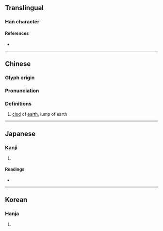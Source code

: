 {{character info}}
==Translingual==

===Han character===
{{Han char|rn=32|rad=土|as=12|sn=15|four=42135|canj=GTCO|ids=⿰土菐}}

====References====
* {{Han ref|kx=0238.350|dkj=05464|dj=0477.200|hdz=10486.180|uh=58A3|ud=22691|bh=E54E|bd=58702}}

----

==Chinese==
{{zh-forms}}

===Glyph origin===
{{Han etym}}
{{Han compound|土|菐|c1=s|c2=p|t1=earth|ls=psc}}

===Pronunciation===
{{zh-pron
|m=pú
|c=pok3
|mn=phok
|mc=y
|oc=y
|ma=
|cat=n
}}

===Definitions===
{{zh-hanzi}}

# [[clod]] of [[earth]], lump of earth

----

==Japanese==

===Kanji===
{{ja-kanji|grade=|rs=土12}}

# {{rfdef|ja|sort=土12}}

====Readings====
* {{ja-readings|on=はく,ほく|kun=ついくれ}}

----

==Korean==

===Hanja===
{{ko-hanja|hangeul=복|rv=bok|mr=pok}}

# {{rfdef|ko|sort=土12}}